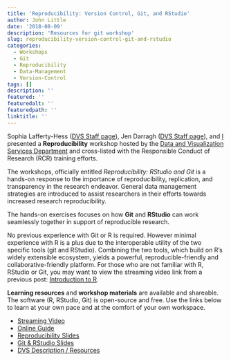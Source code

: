 ```yaml
---
title: 'Reproducibility: Version Control, Git, and RStudio'
author: John Little
date: '2018-08-09'
description: 'Resources for git workshop'
slug: reproducibility-version-control-git-and-rstudio
categories:
  - Workshops
  - Git
  - Reproducibility
  - Data-Management
  - Version-Control
tags: []
description: ''
featured: ''
featuredalt: ''
featuredpath: ''
linktitle: ''
---
```


Sophia Lafferty-Hess ([DVS Staff page](https://library.duke.edu/data/about/staff)), Jen Darragh ([DVS Staff page](https://library.duke.edu/data/about/staff)), and [I](https://johnlittle.info/) presented a **Reproducibility** workshop hosted by the [Data and Visualization Services Department](https://library.duke.edu/data/) and cross-listed with the Responsible Conduct of Research (RCR) training efforts. 

The workshops, officially entitled *Reproducibility: RStudio and Git* is a hands-on response to the importance of reproducibility, replication, and transparency in the research endeavor. General data management strategies are introduced to assist researchers in their efforts towards increased research reproducibility. 

The hands-on exercises focuses on how **Git** and **RStudio** can work seamlessly together in support of reproducible research. 

No previous experience with Git or R is required.  However minimal experience with R is a plus due to the interoperable utility of the two specific tools (git and RStudio).  Combining the two tools, which build on R's widely extensible ecosystem, yields a powerful, reproducible-friendly and collaborative-friendly platform.  For those who are not familiar with R, RStudio or Git, you may want to view the streaming video link from a previous post: [Introduction to R](/2017/09/18/reproducibility-data-management-git-and-rstudio-workshop-fall-2017/).

**Learning resources** and **workshop materials** are available and shareable.  The software (R, RStudio, Git) is open-source and free.  Use the links below to learn at your own pace and at the comfort of your own workspace.  

- [Streaming Video](https://library.capture.duke.edu/Panopto/Pages/Viewer.aspx?id=36b63692-7297-4f97-b1be-19cd57511d95)
- [Online Guide](http://rfun.library.duke.edu/git/)
- [Reproducibility Slides](https://osf.io/kdr2w/)
- [Git & RStudio Slides](http://rfun.library.duke.edu/git/slides/#1)
- [DVS Description / Resources](http://library.duke.edu/data/news/past-workshops#git)